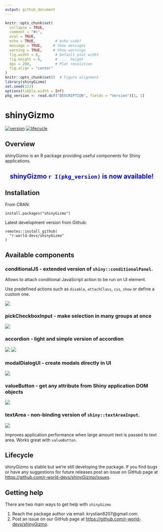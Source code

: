```yaml
---
output: github_document
---
```


```r
knitr::opts_chunk$set(
  collapse = TRUE,
  comment = "#>",
  eval = TRUE,        
  echo = TRUE,         # echo code?
  message = TRUE,     # Show messages
  warning = TRUE,     # Show warnings
  fig.width = 8,       # Default plot width
  fig.height = 6,      # .... height
  dpi = 200,           # Plot resolution
  fig.align = "center"
)
knitr::opts_chunk$set()  # Figure alignment   
library(shinyGizmo)
set.seed(123)
options(tibble.width = Inf)
pkg_version <- read.dcf("DESCRIPTION", fields = "Version")[1, 1]
```

# shinyGizmo

[![version](https://img.shields.io/static/v1.svg?label=github.com&message=v.`r I(pkg_version)`&color=ff69b4)](https://img.shields.io/static/v1.svg?label=github.com&message=v.0.1&color=ff69b4)
[![lifecycle](https://img.shields.io/badge/lifecycle-stable-success.svg)](https://lifecycle.r-lib.org/articles/stages.html#stable)

## Overview

shinyGizmo is an R package providing useful components for Shiny applications.

<center>
## <span style="color:blue"> shinyGizmo `r I(pkg_version)` is now available!</span>
</center>

## Installation

From CRAN:
```
install.packages("shinyGizmo")
```

Latest development version from Github:
```
remotes::install_github(
  "r-world-devs/shinyGizmo"
)
```

## Available components

### conditionalJS - extended version of `shiny::conditionalPanel`.

Allows to attach conditional JavaScript action to be run on UI element.

Use predefined actions such as `disable`, `attachClass`, `css`, `show` or define a custom one.

![](./man/figures/condjs.gif)

### pickCheckboxInput - make selection in many groups at once
![](./man/figures/pickcheckbox.gif)

### accordion - light and simple version of accordion 

![](./man/figures/accordion.gif) ![](./man/figures/accordion_enroll.gif)

### modalDialogUI - create modals directly in UI
![](./man/figures/modalui.gif)

### valueButton - get any attribute from Shiny application DOM objects
![](./man/figures/valuebutton.gif)

### textArea - non-binding version of `shiny::textAreaInput`.
![](./man/figures/textarea.gif)

Improves application performance when large amount text is passed to text area.
Works great with `valueButton`.

## Lifecycle

shinyGizmo is stable but we're still developing the package. 
If you find bugs or have any suggestions for future releases post an issue on GitHub page at <https://github.com/r-world-devs/shinyGizmo/issues>.

## Getting help

There are two main ways to get help with `shinyGizmo`

1. Reach the package author via email: krystian8207@gmail.com.
2. Post an issue on our GitHub page at [https://github.com/r-world-devs/shinyGizmo](https://github.com/r-world-devs/shinyGizmo/issues).

